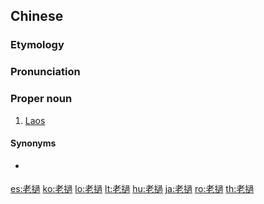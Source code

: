 {{also|老挝}}
==Chinese==
{{zh-forms|s=老挝}}
{{wikipedia|lang=zh}}

===Etymology===
{{rfe|lang=zh|Where does the second syllable/morpheme/character come from?}}

===Pronunciation===
{{zh-pron
|m=Lǎo撾
|c=lou5 gwo1,lou5 wo1
|mn=xm,qz,zz:Láu-o/xm:Lāu-o/zz:Láu-choa
|cat=pn
}}

===Proper noun===
{{zh-proper}}

# {{lb|zh|dated|_|in|_|Taiwan}} [[Laos]]

====Synonyms====
* {{qualifier|Taiwan}} {{zh-l|寮國}}

{{zh-cat|Countries}}

[[es:老撾]]
[[ko:老撾]]
[[lo:老撾]]
[[lt:老撾]]
[[hu:老撾]]
[[ja:老撾]]
[[ro:老撾]]
[[th:老撾]]